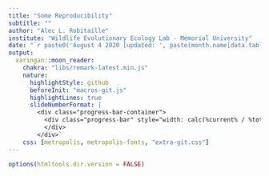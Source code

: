 ```yaml
---
title: "Some Reproducibility"
subtitle: ""
author: "Alec L. Robitaille"
institute: "Wildlife Evolutionary Ecology Lab - Memorial University"
date: "`r paste0('August 4 2020 [updated: ', paste(month.name[data.table::month(Sys.Date())], data.table::mday(Sys.Date()), data.table::year(Sys.Date())), ']')`"
output: 
  xaringan::moon_reader:
    chakra: "libs/remark-latest.min.js"
    nature:
      highlightStyle: github
      beforeInit: "macros-git.js"
      highlightLines: true
      slideNumberFormat: |
        <div class="progress-bar-container">
          <div class="progress-bar" style="width: calc(%current% / %total% * 100%);">
          </div>
        </div>`
    css: [metropolis, metropolis-fonts, "extra-git.css"]
---
```




```r
options(htmltools.dir.version = FALSE)
```

